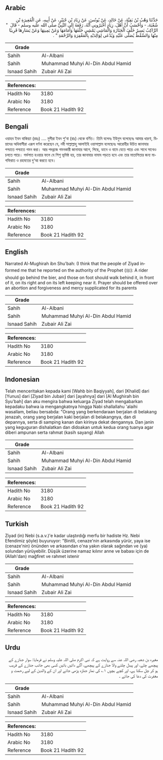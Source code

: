 ## Arabic


<div dir="rtl" lang="ar" style={{fontSize:'larger',backgroundColor:'#f8f9fa',padding:20}}>
حَدَّثَنَا وَهْبُ بْنُ بَقِيَّةَ، عَنْ خَالِدٍ، عَنْ يُونُسَ، عَنْ زِيَادِ بْنِ جُبَيْرٍ، عَنْ أَبِيهِ، عَنِ الْمُغِيرَةِ بْنِ شُعْبَةَ، - وَأَحْسَبُ أَنَّ أَهْلَ، زِيَادٍ أَخْبَرُونِي أَنَّهُ، رَفَعَهُ إِلَى النَّبِيِّ صلى الله عليه وسلم - قَالَ ‏ "‏ الرَّاكِبُ يَسِيرُ خَلْفَ الْجَنَازَةِ وَالْمَاشِي يَمْشِي خَلْفَهَا وَأَمَامَهَا وَعَنْ يَمِينِهَا وَعَنْ يَسَارِهَا قَرِيبًا مِنْهَا وَالسِّقْطُ يُصَلَّى عَلَيْهِ وَيُدْعَى لِوَالِدَيْهِ بِالْمَغْفِرَةِ وَالرَّحْمَةِ ‏"‏ ‏.‏
</div>
<div style={{backgroundColor:'#f8f9fa',padding:20, marginBottom: 10}}><table> <thead> <tr> <th>Grade</th> <th></th> </tr> </thead> <tbody> <tr><td>Sahih</td><td>Al-Albani</td></tr><tr><td>Sahih</td><td>Muhammad Muhyi Al-Din Abdul Hamid</td></tr><tr><td>Isnaad Sahih</td><td>Zubair Ali Zai</td></tr></tbody></table><table> <thead> <tr> <th>References:</th> <th></th> </tr> </thead> <tbody><tr><td>Hadith No</td><td>3180</td></tr><tr><td>Arabic No</td><td>3180</td></tr><tr><td>Reference</td><td>Book 21 Hadith 92</td></tr></tbody></table></div>

## Bengali


<div dir="ltr" lang="bn" style={{fontSize:'larger',backgroundColor:'#f8f9fa',padding:20}}>
ওয়াহব ইবন বাকিয়্যা (রহঃ) .... মুগীরা ইবন শু'বা (রাঃ) থেকে বর্ণিত। তিনি বলেনঃ ইউনুস বলেছেনঃ আমার ধারণা, যিয়াদের অধিবাসীরা এরূপ বর্ণনা করেছেন যে, নবী সাল্লাল্লাহু আলাইহি ওয়াসাল্লাম বলেছেনঃ আরোহীর উচিত জানাযার পশ্চাতে পশ্চাতে গমন করা। আর পদব্রজে গমনকারী জানাযার আগে, পিছে, ডানে ও বামে যেতে পারে এবং সাথে সাথেও চলতে পারে। গর্ভপাত হওয়ার ফলে যে শিশু ভূমিষ্ঠ হয়, তার জানাযার নামায পড়তে হবে এবং তার মাতাপিতার জন্য মাগফিরাত ও রহমতের দু’আ করতে হবে।
</div>
<div style={{backgroundColor:'#f8f9fa',padding:20, marginBottom: 10}}><table> <thead> <tr> <th>Grade</th> <th></th> </tr> </thead> <tbody> <tr><td>Sahih</td><td>Al-Albani</td></tr><tr><td>Sahih</td><td>Muhammad Muhyi Al-Din Abdul Hamid</td></tr><tr><td>Isnaad Sahih</td><td>Zubair Ali Zai</td></tr></tbody></table><table> <thead> <tr> <th>References:</th> <th></th> </tr> </thead> <tbody><tr><td>Hadith No</td><td>3180</td></tr><tr><td>Arabic No</td><td>3180</td></tr><tr><td>Reference</td><td>Book 21 Hadith 92</td></tr></tbody></table></div>

## English


<div dir="ltr" lang="en" style={{fontSize:'larger',backgroundColor:'#f8f9fa',padding:20}}>
Narrated Al-Mughirah ibn Shu'bah: (I think that the people of Ziyad informed me that he reported on the authority of the Prophet (ﷺ): A rider should go behind the bier, and those on foot should walk behind it, in front of it, on its right and on its left keeping near it. Prayer should be offered over an abortion and forgiveness and mercy supplicated for its parents
</div>
<div style={{backgroundColor:'#f8f9fa',padding:20, marginBottom: 10}}><table> <thead> <tr> <th>Grade</th> <th></th> </tr> </thead> <tbody> <tr><td>Sahih</td><td>Al-Albani</td></tr><tr><td>Sahih</td><td>Muhammad Muhyi Al-Din Abdul Hamid</td></tr><tr><td>Isnaad Sahih</td><td>Zubair Ali Zai</td></tr></tbody></table><table> <thead> <tr> <th>References:</th> <th></th> </tr> </thead> <tbody><tr><td>Hadith No</td><td>3180</td></tr><tr><td>Arabic No</td><td>3180</td></tr><tr><td>Reference</td><td>Book 21 Hadith 92</td></tr></tbody></table></div>

## Indonesian


<div dir="ltr" lang="id" style={{fontSize:'larger',backgroundColor:'#f8f9fa',padding:20}}>
Telah menceritakan kepada kami [Wahb bin Baqiyyah], dari [Khalid] dari [Yunus] dari [Ziyad bin Jubair] dari [ayahnya] dari [Al Mughirah bin Syu'bah] dan aku mengira bahwa keluarga Ziyad telah mengabarkan kepadaku bahwa ia mengangkatnya hingga Nabi shallallahu 'alaihi wasallam, beliau bersabda: "Orang yang berkendaraan berjalan di belakang jenazah, orang yang berjalan kaki berjalan di belakangnya, dan di depannya, serta di samping kanan dan kirinya dekat dengannya. Dan janin yang keguguran dishalatkan dan didoakan untuk kedua orang tuanya agar diberi ampunan serta rahmat (kasih sayang) Allah
</div>
<div style={{backgroundColor:'#f8f9fa',padding:20, marginBottom: 10}}><table> <thead> <tr> <th>Grade</th> <th></th> </tr> </thead> <tbody> <tr><td>Sahih</td><td>Al-Albani</td></tr><tr><td>Sahih</td><td>Muhammad Muhyi Al-Din Abdul Hamid</td></tr><tr><td>Isnaad Sahih</td><td>Zubair Ali Zai</td></tr></tbody></table><table> <thead> <tr> <th>References:</th> <th></th> </tr> </thead> <tbody><tr><td>Hadith No</td><td>3180</td></tr><tr><td>Arabic No</td><td>3180</td></tr><tr><td>Reference</td><td>Book 21 Hadith 92</td></tr></tbody></table></div>

## Turkish


<div dir="ltr" lang="tr" style={{fontSize:'larger',backgroundColor:'#f8f9fa',padding:20}}>
Ziyad (in) Nebi (s.a.v.)'e kadar ulaştırdığı merfu bir hadiste Hz. Nebi Efendimiz şöyle) buyuruyor: "Binitli, cenaze'nin arkasında yürür, yaya ise (cenaze'nin) önünden ve arkasından o'na yakın olarak sağından ve (ya) solundan yürüyebilir. Düşük üzerine namaz kılınır anne ve babası için de (Allah'dan) mağfiret ve rahmet istenir
</div>
<div style={{backgroundColor:'#f8f9fa',padding:20, marginBottom: 10}}><table> <thead> <tr> <th>Grade</th> <th></th> </tr> </thead> <tbody> <tr><td>Sahih</td><td>Al-Albani</td></tr><tr><td>Sahih</td><td>Muhammad Muhyi Al-Din Abdul Hamid</td></tr><tr><td>Isnaad Sahih</td><td>Zubair Ali Zai</td></tr></tbody></table><table> <thead> <tr> <th>References:</th> <th></th> </tr> </thead> <tbody><tr><td>Hadith No</td><td>3180</td></tr><tr><td>Arabic No</td><td>3180</td></tr><tr><td>Reference</td><td>Book 21 Hadith 92</td></tr></tbody></table></div>

## Urdu


<div dir="rtl" lang="ur" style={{fontSize:'larger',backgroundColor:'#f8f9fa',padding:20}}>
مغیرہ بن شعبہ رضی اللہ عنہ سے روایت ہے کہ نبی اکرم صلی اللہ علیہ وسلم نے فرمایا: سوار جنازے کے پیچھے چلے، اور پیدل چلنے والا جنازے کے پیچھے، آگے دائیں بائیں کسی بھی جانب جنازے کے قریب ہو کر چل سکتا ہے، اور کچے بچوں ۱؎ کی نماز جنازہ پڑھی جائے اور ان کے والدین کے لیے رحمت و مغفرت کی دعا کی جائے ۔
</div>
<div style={{backgroundColor:'#f8f9fa',padding:20, marginBottom: 10}}><table> <thead> <tr> <th>Grade</th> <th></th> </tr> </thead> <tbody> <tr><td>Sahih</td><td>Al-Albani</td></tr><tr><td>Sahih</td><td>Muhammad Muhyi Al-Din Abdul Hamid</td></tr><tr><td>Isnaad Sahih</td><td>Zubair Ali Zai</td></tr></tbody></table><table> <thead> <tr> <th>References:</th> <th></th> </tr> </thead> <tbody><tr><td>Hadith No</td><td>3180</td></tr><tr><td>Arabic No</td><td>3180</td></tr><tr><td>Reference</td><td>Book 21 Hadith 92</td></tr></tbody></table></div>